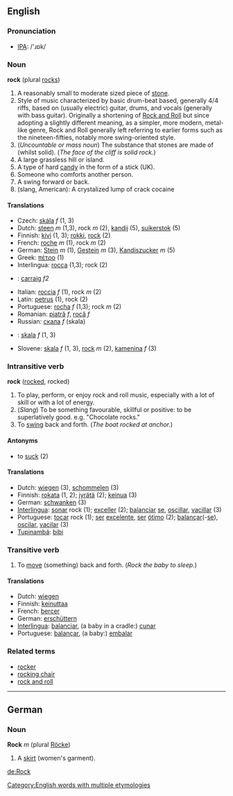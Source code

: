 ==English==
===Pronunciation===
*[[IPA]]: /'ɹɒk/
===Noun===
'''rock''' (plural [[rocks]])
#A reasonably small to moderate sized piece of [[stone]].
#Style of music characterized by basic drum-beat based, generally 4/4 riffs, based on (usually electric) guitar, drums, and vocals (generally with bass guitar). Originally a shortening of [[Rock and Roll]] but since adopting a slightly different meaning, as a simpler, more modern, metal-like genre, Rock and Roll generally left referring to earlier forms such as the nineteen-fifties, notably more swing-oriented style.
#(''Uncountable or mass noun'') The substance that stones are made of (whilst solid). (''The face of the cliff is solid rock.'')
# A large grassless hill or island.
#A type of hard [[candy]] in the form of a stick (UK).
#Someone who comforts another person.
#A swing forward or back.
#(slang, American): A crystalized lump of crack cocaine

====Translations====
*Czech: [[skála]] ''f'' (1, 3)
*Dutch: [[steen]] ''m'' (1,3), rock ''m'' (2), [[kandij]] (5), [[suikerstok]] (5)
*Finnish: [[kivi]] (1, 3); [[rokki]], [[rock]] (2)
*French: [[roche]] ''m'' (1), rock ''m'' (2)
*German: [[Stein]] ''m'' (1), [[Gestein]] ''m'' (3), [[Kandiszucker]] ''m'' (5)
*Greek: [[πέτρο]] (1)
*Interlingua: [[rocca]] (1,3); rock (2)
*{{ga}}: [[carraig]] ''f2''
*Italian: [[roccia]] ''f'' (1), rock ''m'' (2)
*Latin: [[petrus]] (1), rock (2)
*Portuguese: [[rocha]] ''f'' (1,3); rock ''m'' (2)
*Romanian: [[piatră]] ''f'', [[rocă]] ''f''
*Russian: [[скала]] ''f'' (skala)
*{{sk}}: [[skala#Slovak|skala]] ''f'' (1, 3)
*Slovene: [[skala]] ''f'' (1, 3), [[rock]] ''m'' (2), [[kamenina]] ''f'' (3)

===Intransitive verb===
'''rock''' ([[rocked]], rocked)

#To play, perform, or enjoy rock and roll music, especially with a lot of skill or with a lot of energy.
#(''Slang'') To be something favourable, skillful or positive: to be superlatively good. e.g. "Chocolate rocks."
#To [[swing]] back and forth.  (''The boat rocked at anchor.'')

====Antonyms====
* to [[suck]] (2)

====Translations====
*Dutch: [[wiegen]] (3), [[schommelen]] (3)
*Finnish: [[rokata]] (1, 2); [[jyrätä]] (2); [[keinua]] (3)
*German: [[schwanken]] (3)
*[[Interlingua]]: [[sonar]] rock (1); [[exceller]] (2); [[balanciar]] [[se]], [[oscillar]], [[vacillar]] (3)
*Portuguese: [[tocar]] rock (1); [[ser]] [[excelente]], [[ser]] [[ótimo]] (2); [[balançar]](-[[se]]), [[oscilar]], [[vacilar]] (3)
*[[Tupinambá]]: [[bibi]]

===Transitive verb===
#To [[move]] (something) back and forth.  (''Rock the baby to sleep.'')

====Translations====
*Dutch: [[wiegen]]
*Finnish: [[keinuttaa]]
*French: [[bercer]]
*German: [[erschüttern]]
*[[Interlingua]]: [[balanciar]], (a baby in a cradle:) [[cunar]]
*Portuguese: [[balançar]], (a baby:) [[embalar]]

===Related terms===
*[[rocker]]
*[[rocking chair]]
*[[rock and roll]]


[[Category:English words with multiple etymologies]]
----
==German==
===Noun===
'''Rock''' ''m'' (plural [[Röcke]])

# A [[skirt]] (women's garment).
[[de:Rock]]